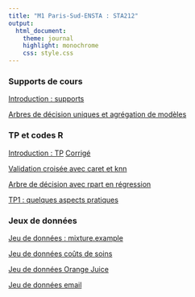 ```yaml
---
title: "M1 Paris-Sud-ENSTA : STA212"
output:
  html_document:
    theme: journal
    highlight: monochrome
    css: style.css
---
```


### Supports de cours

[Introduction : supports](http://masedki.github.io/enseignements/sta212/intro_slides.pdf)

[Arbres de décision uniques et agrégation de modèles](http://masedki.github.io/enseignements/sta212/arbres_agregation.pdf)


### TP et codes R

[Introduction : TP](http://masedki.github.io/enseignements/sta212/tp_intro.pdf)
[Corrigé](http://masedki.github.io/enseignements/sta212/tp_intro.R)

[Validation croisée avec caret et knn](http://masedki.github.io/enseignements/sta212/crossvalidation_knn.R)

[Arbre de décision avec rpart en régression](http://masedki.github.io/enseignements/sta212/rpart_insurance.R)


[TP1 : quelques aspects pratiques](http://masedki.github.io/enseignements/sta212/tp1.pdf)

<!-- [Code : arbres de décision  pour la régression](http://masedki.github.io/enseignements/rcode/rpart_insurance.R) -->

<!-- [Code : arbres de décision  pour la classification et fôrets aléatoires](http://masedki.github.io/enseignements/rcode/rpart_pima.R) -->

<!-- [Code de la séance du 27/04/2020](http://masedki.github.io/enseignements/rcode/xgboost.R) -->

<!-- [TP : classification d'images](http://masedki.github.io/enseignements/sta212/mnist.pdf) -->
<!-- [Corrigé : séance du 04/05/2020](http://masedki.github.io/enseignements/rcode/tp_mnist.R) -->

<!-- [supports :  réseaux de neurones](http://masedki.github.io/enseignements/pdfs/apprentissage/nn.pdf) -->

### Jeux de données

[Jeu de données : mixture.example](http://masedki.github.io/enseignements/datasets/mixture_example.rda)

[Jeu de données coûts de soins](http://masedki.github.io/enseignements/datasets/insurance.rda) 

[Jeu de données Orange Juice](http://masedki.github.io/enseignements/sta212/oj.csv)

[Jeu de données email](http://masedki.github.io/enseignements/sta212/email.csv)